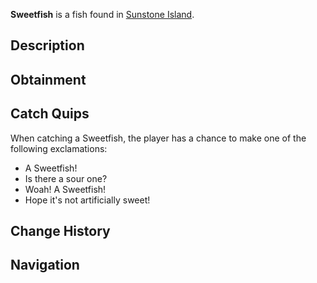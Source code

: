 {{FishInfobox
|image          = Sweetfish.png
|rarity         = Common
|sea            = First Sea
|location       = [[Sunstone Island]]
|sublocation    = 
|sources        = Fish Barrel, Fishing Rod
|radar_location = 
|xp             = 25
|weather        = Clear
|time           = 
|season         = Autumn
|bait           = Worm
|base_weight    = 0.5
|base_value     = 40
|weight_range   = 0.3
|base_chance    = 75
|base_resil     = 85
}}
'''Sweetfish''' is a {{Rarity|Common}} fish found in [[Sunstone Island]].

== Description ==
{{Description|The Sweetfish is known for its delicate sweet flavour, and its golden hue. They are very commonly found in short river-like gap of Sunstone Island.|Bestiary Entry}}

== Obtainment ==
{{Description|Found in the centre gap of Sunstone Island.|Bestiary Hint}}
{{Fish Availability|
Sunstone Island
|top_rods      = 
Leviathan's Fang Rod\198455.23\153363.5;
Trident Rod\193486.51\115360.63;
Free Spirit Rod\191144.81\115189.42;
No-Life Rod\189623.47\165272.03;
Azure Of Lagoon\185816.46\114009.84;
Training Rod\157977.64\157977.64;
Flimsy Rod\129820.34\117966.27;
Resourceful Rod\163621.41\113733.23;
Fast Rod\165418.01\165418.01;
Seraphic Rod\173625.01\164508.76;
Tempest Rod\176587.08\158712.11;
Rod Of The Exalted One\162555.07\134383.41;
Challenger's Rod\171669.61\150576.93;
Verdant Shear Rod\171584.34\140644.91;
Zeus Rod\171287.53\140408.43;
Blazebringer Rod\171207.14\132576.97;
Depthseeker Rod\168378.14\128431.55;
Avalanche Rod\167128.46\115378.62;
Ethereal Prism Rod\166820.81\86978.59;
Rod Of The Forgotten Fang\166544.35\150219.63;
Rod Of The Depths\166174.03\136745.03;
Volcanic Rod\166160.07\116350.16;
Steady Rod\82971.13\61528.59
|recommended   = Trident Rod
}}

== Catch Quips ==
When catching a Sweetfish, the player has a chance to make one of the following exclamations:
* A Sweetfish!
* Is there a sour one?
* Woah! A Sweetfish!
* Hope it's not artificially sweet!

== Change History ==
{{Change History|{{subst:Current Version}}}}

== Navigation ==
{{Fish Navbox|Sunstone Island}}